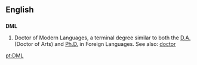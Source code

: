 ==English==

==={{initialism}}===
'''DML'''

# Doctor of Modern Languages, a terminal degree similar to both the [[D.A.]] (Doctor of Arts) and [[Ph.D.]] in Foreign Languages. See also: [[doctor]]

[[pt:DML]]